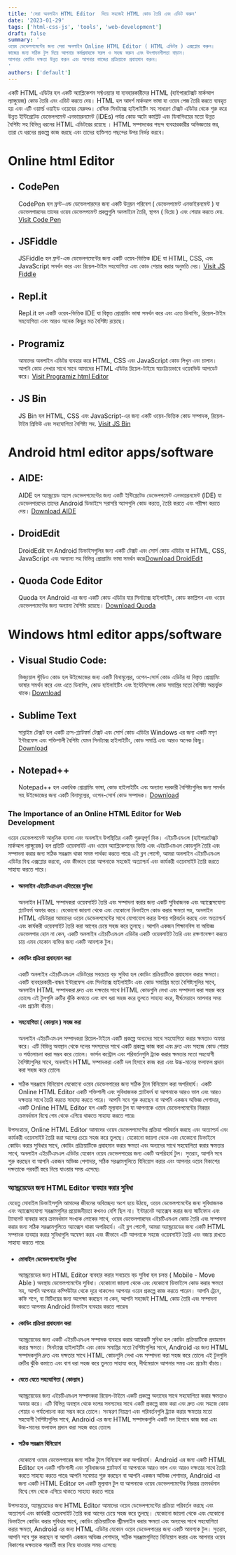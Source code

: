 ```yaml
---
title: 'সেরা অনলাইন HTML Editor  দিয়ে সহজেই HTML কোড তৈরি এবং এডিট করুন'
date: '2023-01-29'
tags: ['html-css-js', 'tools', 'web-development']
draft: false
summary: '
ওয়েব ডেভেলপমেন্টের জন্য সেরা অনলাইন Online HTML Editor ( HTML এডিটর ) এক্সপ্লোর করুন। 
কাজের জন্য সঠিক টুল দিয়ে আপনার কর্মপ্রবাহকে সরল ও সহজ করুন এবং উৎপাদনশীলতা বাড়ান। 
আপনার কোডিং দক্ষতা উন্নত করুন এবং আপনার কাজের প্রক্রিয়াকে প্রবাহমান করুন। 
'
authors: ['default']
---
```


একটি HTML এডিটর হল একটি অ্যাপ্লিকেশন সফ্টওয়্যার যা ব্যবহারকারীদের HTML (হাইপারটেক্সট মার্কআপ ল্যাঙ্গুয়েজ) কোড তৈরি এবং এডিট করতে দেয়। HTML হল আদর্শ মার্কআপ ভাষা যা ওয়েব পেজ তৈরি করতে ব্যবহৃত হয় এবং এটি ওয়ার্ল্ড ওয়াইড ওয়েবের মেরুদণ্ড। বেসিক সিনট্যাক্স হাইলাইটিং সহ সাধারণ টেক্সট এডিটর থেকে শুরু করে উন্নত ইন্টিগ্রেটেড ডেভেলপমেন্ট এনভায়রনমেন্ট (IDEs) পর্যন্ত কোড অটো কমপ্লিট এবং ডিবাগিংয়ের মতো উন্নত বৈশিষ্ট্য সহ বিভিন্ন ধরনের HTML এডিটরের রয়েছে । HTML সম্পাদকের পছন্দ ব্যবহারকারীর অভিজ্ঞতার স্তর, তারা যে ধরনের প্রকল্পে কাজ করছে এবং তাদের ব্যক্তিগত পছন্দের উপর নির্ভর করবে।

# Online html Editor

- ## CodePen
  CodePen হল ফ্রন্ট-এন্ড ডেভেলপারদের জন্য একটি উন্নয়ন পরিবেশ ( ডেভেলপমেন্ট এনভাইরনমেন্ট ) যা ডেভেলপারদের তাদের ওয়েব ডেভেলপমেন্ট প্রকল্পগুলি অনলাইনে তৈরি, স্থাপন ( ডিপ্লয় ) এবং শেয়ার করতে দেয়. [Visit Code Pen](https://codepen.io/)
- ## JSFiddle
  JSFiddle হল ফ্রন্ট-এন্ড ডেভেলপমেন্টের জন্য একটি ওয়েব-ভিত্তিক IDE যা HTML, CSS, এবং JavaScript সমর্থন করে এবং রিয়েল-টাইম সহযোগিতা এবং কোড শেয়ার করার অনুমতি দেয়। [Visit JS Fiddle](https://jsfiddle.net/)
- ## Repl.it
  Repl.it হল একটি ওয়েব-ভিত্তিক IDE যা বিস্তৃত প্রোগ্রামিং ভাষা সমর্থন করে এবং এতে ডিবাগিং, রিয়েল-টাইম সহযোগিতা এবং আরও অনেক কিছুর মত বৈশিষ্ট্য রয়েছে।
- ## Programiz
  আমাদের অনলাইন এডিটর ব্যবহার করে HTML, CSS এবং JavaScript কোড লিখুন এবং চালান। আপনি কোড লেখার সাথে সাথে আমাদের HTML এডিটর রিয়েল-টাইমে স্বয়ংক্রিয়ভাবে ওয়েবভিউ আপডেট করে। [Visit Programiz html Editor](https://www.programiz.com/html/online-compiler/)
- ## JS Bin
  JS Bin হল HTML, CSS এবং JavaScript-এর জন্য একটি ওয়েব-ভিত্তিক কোড সম্পাদক, রিয়েল-টাইম প্রিভিউ এবং সহযোগিতা বৈশিষ্ট্য সহ. [Visit JS Bin](https://jsbin.com/)

# Android html editor apps/software

- ## AIDE:
  AIDE হল অ্যান্ড্রয়েড অ্যাপ ডেভেলপমেন্টের জন্য একটি ইন্টিগ্রেটেড ডেভেলপমেন্ট এনভায়রনমেন্ট (IDE) যা ডেভেলপারদের তাদের Android ডিভাইসে সরাসরি অ্যাপগুলি কোড করতে, তৈরি করতে এবং পরীক্ষা করতে দেয়। [Download AIDE](https://play.google.com/store/apps/details?id=com.aide.ui)
- ## DroidEdit
  DroidEdit হল Android ডিভাইসগুলির জন্য একটি টেক্সট এবং সোর্স কোড এডিটর যা HTML, CSS, JavaScript এবং অন্যান্য সহ বিভিন্ন প্রোগ্রামিং ভাষা সমর্থন করে৷[Download DroidEdit](https://play.google.com/store/apps/details?id=com.aor.droidedit)
- ## Quoda Code Editor
  Quoda হল Android এর জন্য একটি কোড এডিটর যার সিনট্যাক্স হাইলাইটিং, কোড কমপ্লিশন এবং ওয়েব ডেভেলপমেন্টের জন্য অন্যান্য বৈশিষ্ট্য রয়েছে। [Download Quoda](https://quoda.en.uptodown.com/android/download)

# Windows html editor apps/software

- ## Visual Studio Code:
  ভিজ্যুয়াল স্টুডিও কোড হল উইন্ডোজের জন্য একটি বিনামূল্যের, ওপেন-সোর্স কোড এডিটর যা বিস্তৃত প্রোগ্রামিং ভাষার সমর্থন করে এবং এতে ডিবাগিং, কোড হাইলাইটিং এবং ইন্টেলিসেন্স কোড সমাপ্তির মতো বৈশিষ্ট্য অন্তর্ভুক্ত থাকে।[Download](https://code.visualstudio.com/download)
- ## Sublime Text
  সাব্লাইম টেক্সট হল একটি ক্রস-প্ল্যাটফর্ম টেক্সট এবং সোর্স কোড এডিটর Windows এর জন্য একটি মসৃণ ইন্টারফেস এবং শক্তিশালী বৈশিষ্ট্য যেমন সিনট্যাক্স হাইলাইটিং, কোড সমাপ্তি এবং আরও অনেক কিছু। [Download](https://www.sublimetext.com/download)
- ## Notepad++
  Notepad++ হল একাধিক প্রোগ্রামিং ভাষা, কোড হাইলাইটিং এবং অন্যান্য দরকারী বৈশিষ্ট্যগুলির জন্য সমর্থন সহ উইন্ডোজের জন্য একটি বিনামূল্যের, ওপেন-সোর্স কোড সম্পাদক। [Download](https://notepad-plus-plus.org/downloads/)

### The Importance of an Online HTML Editor for Web Development

ওয়েব ডেভেলপমেন্ট আধুনিক ব্যবসা এবং অনলাইন উপস্থিতির একটি গুরুত্বপূর্ণ দিক। এইচটিএমএল (হাইপারটেক্সট মার্কআপ ল্যাঙ্গুয়েজ) হল প্রতিটি ওয়েবসাইট এবং ওয়েব অ্যাপ্লিকেশনের ভিত্তি এবং এইচটিএমএল কোডগুলি তৈরি এবং সম্পাদনা করার জন্য সঠিক সরঞ্জাম থাকা সমস্ত পার্থক্য করতে পারে৷ এই ব্লগ পোস্টে, আমরা অনলাইন এইচটিএমএল এডিটর বিশ্ব এক্সপ্লোর করবো, এবং কীভাবে তারা আপনাকে সহজেই অত্যাশ্চর্য এবং কার্যকরী ওয়েবসাইট তৈরি করতে সাহায্য করতে পারে।

- #### অনলাইন এইচটিএমএল এদিতরের সুবিধা

  অনলাইন HTML সম্পাদকরা ওয়েবসাইট তৈরি এবং সম্পাদনা করার জন্য একটি সুবিধাজনক এবং অ্যাক্সেসযোগ্য প্ল্যাটফর্ম অফার করে। যেকোনো জায়গা থেকে এবং যেকোনো ডিভাইসে কোড করার ক্ষমতা সহ, অনলাইন HTML এডিটররা আমাদের ওয়েব ডেভেলপমেন্টের সাথে যোগাযোগ করার উপায় পরিবর্তন করছে এবং অত্যাশ্চর্য এবং কার্যকরী ওয়েবসাইট তৈরি করা আগের চেয়ে সহজ করে তুলছে। আপনি একজন শিক্ষানবিস বা অভিজ্ঞ ডেভেলপার হোন না কেন, একটি অনলাইন এইচটিএমএল এডিটর একটি ওয়েবসাইট তৈরি এবং রক্ষণাবেক্ষণ করতে চায় এমন যেকোন ব্যক্তির জন্য একটি আবশ্যক টুল।

- #### কোডিং প্রক্রিয়া প্রবাহমান করা

  একটি অনলাইন এইচটিএমএল এডিটরের সবচেয়ে বড় সুবিধা হল কোডিং প্রক্রিয়াটিকে প্রবাহমান করার ক্ষমতা। একটি ব্যবহারকারী-বান্ধব ইন্টারফেস এবং সিনট্যাক্স হাইলাইটিং এবং কোড সমাপ্তির মতো বৈশিষ্ট্যগুলির সাথে, অনলাইন HTML সম্পাদকরা দ্রুত এবং দক্ষতার সাথে HTML কোডগুলি লেখা এবং সম্পাদনা করা সহজ করে তোলে৷ এই টুলগুলি ত্রুটির ঝুঁকি কমাতে এবং বাগ ধরা সহজ করে তুলতে সাহায্য করে, দীর্ঘমেয়াদে আপনার সময় এবং প্রচেষ্টা বাঁচায়।

- #### সহযোগিতা ( কোল্যাব ) সহজ করা

  অনলাইন এইচটিএমএল সম্পাদকরা রিয়েল-টাইমে একটি প্রকল্পে অন্যদের সাথে সহযোগিতা করার ক্ষমতাও অফার করে। এটি বিভিন্ন অবস্থান থেকে দলের সদস্যদের সাথে একটি প্রকল্পে কাজ করা এবং দ্রুত এবং সহজে কোড শেয়ার ও পর্যালোচনা করা সম্ভব করে তোলে। ভার্সন কন্ট্রোল এবং পরিবর্তনগুলি ট্র্যাক করার ক্ষমতার মতো সহযোগী বৈশিষ্ট্যগুলির সাথে, অনলাইন HTML সম্পাদকরা একটি দল হিসাবে কাজ করা এবং উচ্চ-মানের ফলাফল প্রদান করা সহজ করে তোলে৷

- সঠিক সরঞ্জামে বিনিয়োগ
  যেকোনো ওয়েব ডেভেলপারের জন্য সঠিক টুলে বিনিয়োগ করা অপরিহার্য। একটি Online HTML Editor একটি শক্তিশালী এবং সুবিধাজনক প্ল্যাটফর্ম যা আপনাকে আরও ভাল এবং আরও দক্ষতার সাথে তৈরি করতে সাহায্য করতে পারে। আপনি সবে শুরু করছেন বা আপনি একজন অভিজ্ঞ পেশাদার, একটি Online HTML Editor হল একটি মূল্যবান টুল যা আপনাকে ওয়েব ডেভেলপমেন্টের নিরন্তর ক্রমবর্ধমান বিশ্বে গেম থেকে এগিয়ে থাকতে সাহায্য করতে পারে৷

উপসংহারে, Online HTML Editor আমাদের ওয়েব ডেভেলপমেন্টের প্রক্রিয়া পরিবর্তন করছে এবং অত্যাশ্চর্য এবং কার্যকরী ওয়েবসাইট তৈরি করা আগের চেয়ে সহজ করে তুলছে। যেকোনো জায়গা থেকে এবং যেকোনো ডিভাইসে কোডিং করার সুবিধার সাথে, কোডিং প্রক্রিয়াটিকে প্রবাহমান করার ক্ষমতা এবং অন্যদের সাথে সহযোগিতা করার ক্ষমতার সাথে, অনলাইন এইচটিএমএল এডিটর যেকোন ওয়েব ডেভেলপারের জন্য একটি অপরিহার্য টুল। সুতরাং, আপনি সবে শুরু করছেন বা আপনি একজন অভিজ্ঞ পেশাদার, সঠিক সরঞ্জামগুলিতে বিনিয়োগ করার এবং আপনার ওয়েব বিকাশের দক্ষতাকে পরবর্তী স্তরে নিয়ে যাওয়ার সময় এসেছে৷

### অ্যান্ড্রয়েডের জন্য HTML Editor ব্যবহার করার সুবিধা

যেহেতু মোবাইল ডিভাইসগুলি আমাদের জীবনের অবিচ্ছেদ্য অংশ হয়ে উঠছে, ওয়েব ডেভেলপমেন্টের জন্য সুবিধাজনক এবং অ্যাক্সেসযোগ্য সরঞ্জামগুলির প্রয়োজনীয়তা কখনও বেশি ছিল না। ইন্টারনেট অ্যাক্সেস করার জন্য স্মার্টফোন এবং ট্যাবলেট ব্যবহার করে ক্রমবর্ধমান সংখ্যক লোকের সাথে, ওয়েব ডেভেলপারদের এইচটিএমএল কোড তৈরি এবং সম্পাদনা করার জন্য সঠিক সরঞ্জামগুলিতে অ্যাক্সেস থাকা অপরিহার্য। এই ব্লগ পোস্টে, আমরা অ্যান্ড্রয়েডের জন্য একটি HTML সম্পাদক ব্যবহার করার সুবিধাগুলি অন্বেষণ করব এবং কীভাবে এটি আপনাকে সহজে ওয়েবসাইট তৈরি এবং বজায় রাখতে সাহায্য করতে পারে৷

- #### মোবাইল ডেভেলপমেন্টের সুবিধা

  অ্যান্ড্রয়েডের জন্য HTML Editor ব্যবহার করার সবচেয়ে বড় সুবিধা হল চলন্ত ( Mobile - Move Able ) অবস্থায় ডেভেলপমেন্টের সুবিধা। যেকোনো জায়গা থেকে এবং যেকোনো ডিভাইসে কোড করার ক্ষমতা সহ, আপনি আপনার কম্পিউটার থেকে দূরে থাকলেও আপনার ওয়েব প্রকল্পে কাজ করতে পারেন। আপনি ট্রেনে, কফি শপে, বা মিটিংয়ের জন্য অপেক্ষা করছেন না কেন, আপনি সহজেই HTML কোড তৈরি এবং সম্পাদনা করতে আপনার Android ডিভাইস ব্যবহার করতে পারেন৷

- #### কোডিং প্রক্রিয়া প্রবাহমান করা

  অ্যান্ড্রয়েডের জন্য একটি এইচটিএমএল সম্পাদক ব্যবহার করার আরেকটি সুবিধা হল কোডিং প্রক্রিয়াটিকে প্রবাহমান করার ক্ষমতা। সিনট্যাক্স হাইলাইটিং এবং কোড সমাপ্তির মতো বৈশিষ্ট্যগুলির সাথে, Android এর জন্য HTML সম্পাদকগুলি দ্রুত এবং দক্ষতার সাথে HTML কোডগুলি লেখা এবং সম্পাদনা করা সহজ করে তোলে৷ এই টুলগুলি ত্রুটির ঝুঁকি কমাতে এবং বাগ ধরা সহজ করে তুলতে সাহায্য করে, দীর্ঘমেয়াদে আপনার সময় এবং প্রচেষ্টা বাঁচায়।

- #### যেতে যেতে সহযোগিতা ( কোল্যাব )
  অ্যান্ড্রয়েডের জন্য এইচটিএমএল সম্পাদকরা রিয়েল-টাইমে একটি প্রকল্পে অন্যদের সাথে সহযোগিতা করার ক্ষমতাও অফার করে। এটি বিভিন্ন অবস্থান থেকে দলের সদস্যদের সাথে একটি প্রকল্পে কাজ করা এবং দ্রুত এবং সহজে কোড শেয়ার ও পর্যালোচনা করা সম্ভব করে তোলে। সংস্করণ নিয়ন্ত্রণ এবং পরিবর্তনগুলি ট্র্যাক করার ক্ষমতার মতো সহযোগী বৈশিষ্ট্যগুলির সাথে, Android এর জন্য HTML সম্পাদকগুলি একটি দল হিসাবে কাজ করা এবং উচ্চ-মানের ফলাফল প্রদান করা সহজ করে তোলে৷
- #### সঠিক সরঞ্জাম বিনিয়োগ
  যেকোনো ওয়েব ডেভেলপারের জন্য সঠিক টুলে বিনিয়োগ করা অপরিহার্য। Android এর জন্য একটি HTML Editor হল একটি শক্তিশালী এবং সুবিধাজনক প্ল্যাটফর্ম যা আপনাকে আরও ভাল এবং আরও দক্ষতার সাথে তৈরি করতে সাহায্য করতে পারে৷ আপনি সবেমাত্র শুরু করছেন বা আপনি একজন অভিজ্ঞ পেশাদার, Android এর জন্য একটি HTML Editor হল একটি মূল্যবান টুল যা আপনাকে ওয়েব ডেভেলপমেন্টের নিরন্তর ক্রমবর্ধমান বিশ্বে গেম থেকে এগিয়ে থাকতে সাহায্য করতে পারে৷

উপসংহারে, অ্যান্ড্রয়েডের জন্য HTML Editor আমাদের ওয়েব ডেভেলপমেন্টের প্রক্রিয়া পরিবর্তন করছে এবং অত্যাশ্চর্য এবং কার্যকরী ওয়েবসাইট তৈরি করা আগের চেয়ে সহজ করে তুলছে। যেকোনো জায়গা থেকে এবং যেকোনো ডিভাইসে কোডিং করার সুবিধার সাথে, কোডিং প্রক্রিয়াটিকে স্ট্রীমলাইন করার ক্ষমতা এবং অন্যদের সাথে সহযোগিতা করার ক্ষমতা, Android এর জন্য HTML এডিটর যেকোন ওয়েব ডেভেলপারের জন্য একটি আবশ্যক টুল। সুতরাং, আপনি সবে শুরু করছেন বা আপনি একজন অভিজ্ঞ পেশাদার, সঠিক সরঞ্জামগুলিতে বিনিয়োগ করার এবং আপনার ওয়েব বিকাশের দক্ষতাকে পরবর্তী স্তরে নিয়ে যাওয়ার সময় এসেছে৷
